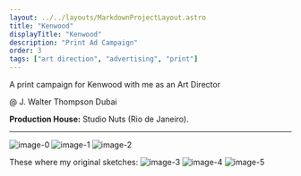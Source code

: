 ```yaml
---
layout: ../../layouts/MarkdownProjectLayout.astro
title: "Kenwood"
displayTitle: "Kenwood"
description: "Print Ad Campaign"
order: 3
tags: ["art direction", "advertising", "print"]
---
```


A print campaign for Kenwood with me as an Art Director

@ J. Walter Thompson Dubai

**Production House:**
Studio Nuts (Rio de Janeiro).

---

![image-0](/assets/projects/Kenwood/Kenwood-0.jpg)
![image-1](/assets/projects/Kenwood/Kenwood-1.jpg)
![image-2](/assets/projects/Kenwood/Kenwood-2.jpg)

These where my original sketches:
![image-3](/assets/projects/Kenwood/Kenwood-3.jpg)
![image-4](/assets/projects/Kenwood/Kenwood-4.jpg)
![image-5](/assets/projects/Kenwood/Kenwood-5.jpg)
